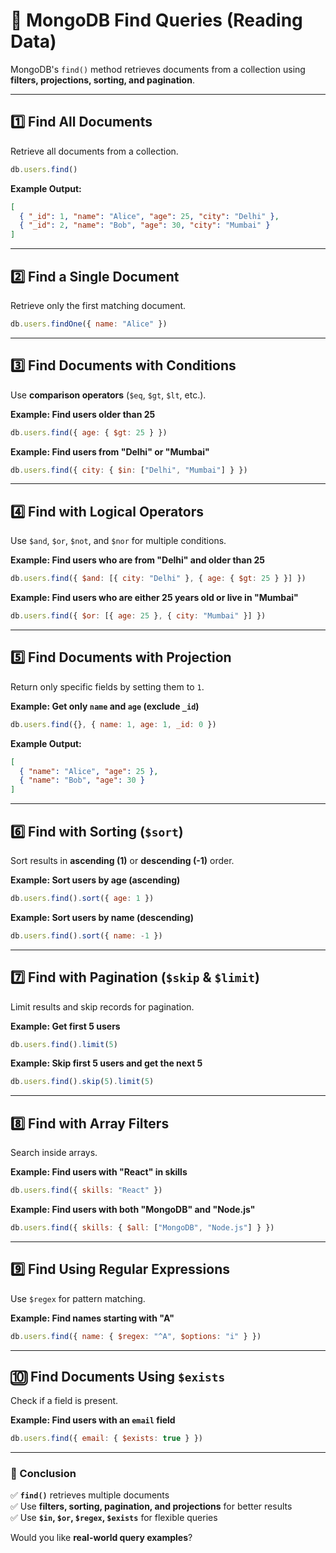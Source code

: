 # **📌 MongoDB Find Queries (Reading Data)**
MongoDB's `find()` method retrieves documents from a collection using **filters, projections, sorting, and pagination**.

---

## **1️⃣ Find All Documents**
Retrieve all documents from a collection.
```js
db.users.find()
```
**Example Output:**
```json
[
  { "_id": 1, "name": "Alice", "age": 25, "city": "Delhi" },
  { "_id": 2, "name": "Bob", "age": 30, "city": "Mumbai" }
]
```

---

## **2️⃣ Find a Single Document**
Retrieve only the first matching document.
```js
db.users.findOne({ name: "Alice" })
```

---

## **3️⃣ Find Documents with Conditions**
Use **comparison operators** (`$eq`, `$gt`, `$lt`, etc.).

**Example: Find users older than 25**
```js
db.users.find({ age: { $gt: 25 } })
```

**Example: Find users from "Delhi" or "Mumbai"**
```js
db.users.find({ city: { $in: ["Delhi", "Mumbai"] } })
```

---

## **4️⃣ Find with Logical Operators**
Use `$and`, `$or`, `$not`, and `$nor` for multiple conditions.

**Example: Find users who are from "Delhi" and older than 25**
```js
db.users.find({ $and: [{ city: "Delhi" }, { age: { $gt: 25 } }] })
```

**Example: Find users who are either 25 years old or live in "Mumbai"**
```js
db.users.find({ $or: [{ age: 25 }, { city: "Mumbai" }] })
```

---

## **5️⃣ Find Documents with Projection**
Return only specific fields by setting them to `1`.

**Example: Get only `name` and `age` (exclude `_id`)**
```js
db.users.find({}, { name: 1, age: 1, _id: 0 })
```
**Example Output:**
```json
[
  { "name": "Alice", "age": 25 },
  { "name": "Bob", "age": 30 }
]
```

---

## **6️⃣ Find with Sorting (`$sort`)**
Sort results in **ascending (1)** or **descending (-1)** order.

**Example: Sort users by age (ascending)**
```js
db.users.find().sort({ age: 1 })
```

**Example: Sort users by name (descending)**
```js
db.users.find().sort({ name: -1 })
```

---

## **7️⃣ Find with Pagination (`$skip` & `$limit`)**
Limit results and skip records for pagination.

**Example: Get first 5 users**
```js
db.users.find().limit(5)
```

**Example: Skip first 5 users and get the next 5**
```js
db.users.find().skip(5).limit(5)
```

---

## **8️⃣ Find with Array Filters**
Search inside arrays.

**Example: Find users with "React" in skills**
```js
db.users.find({ skills: "React" })
```

**Example: Find users with both "MongoDB" and "Node.js"**
```js
db.users.find({ skills: { $all: ["MongoDB", "Node.js"] } })
```

---

## **9️⃣ Find Using Regular Expressions**
Use `$regex` for pattern matching.

**Example: Find names starting with "A"**
```js
db.users.find({ name: { $regex: "^A", $options: "i" } })
```

---

## **🔟 Find Documents Using `$exists`**
Check if a field is present.

**Example: Find users with an `email` field**
```js
db.users.find({ email: { $exists: true } })
```

---

### **🎯 Conclusion**
✅ **`find()`** retrieves multiple documents  
✅ Use **filters, sorting, pagination, and projections** for better results  
✅ Use **`$in`, `$or`, `$regex`, `$exists`** for flexible queries  

Would you like **real-world query examples**?